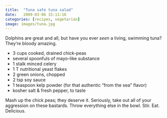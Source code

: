 ```yaml
---
title:  "Tuna safe tuna salad"
date:   2009-03-06 15:11:16
categories: [recipes, vegetarian]
image: images/tuna.jpg
---
```


Dolphins are great and all, but have you ever *seen* a living,
swimming tuna? They're bloody amazing.

* 3 cups cooked, drained chick-peas
* several spoonfuls of mayo-like substance
* 1 stalk minced celery
* 1 T nutritional yeast flakes
* 2 green onions, chopped
* 2 tsp soy sauce
* 1 teaspoon kelp powder (for that authentic "from the sea" flavor)
* kosher salt & fresh pepper, to taste

Mash up the chick peas; they deserve it. Seriously, take out all
of your aggression on these bastards. Throw everything else in the
bowl. Stir. Eat. Delicious.

